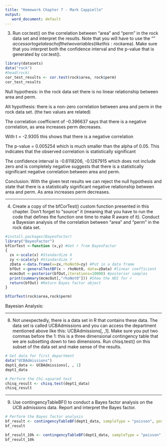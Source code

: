 ```yaml
---
title: "Homework Chapter 7 - Mark Cappiello"
output: 
   word_document: default
---
```


3. Run cor.test() on the correlation between “area” and “perm” in the rock data set and interpret the results. Note that you will have to use the “$” accessor to get at each of the two variables (like this: rock$area). Make sure that you interpret both the confidence interval and the p-value that is generated by cor.test(). 

```r
library(datasets)
data("rock")
#head(rock)
cor_test_results <- cor.test(rock$area, rock$perm)
cor_test_results

```

Null hypothesis: in the rock data set there is no linear relationship between area and perm.

Alt hypothesis: there is a non-zero correlation between area and perm in the rock data set. (the two values are related)

The correlation coefficient of -0.396637 says that there is a negative correlation, as area increases perm decreases. 

With t = -2.9305 this shows that there is a negative correlation

The p-value = 0.005254 which is much smaller than the alpha of 0.05.  This indicates that the observed correlation is statistically significant

The confidence interval is -0.6118206, -0.1267915 which does not include zero and is completely negative suggests that there is a statistically significant negative correlation between area and perm.

Conclusion: With the given test results we can reject the null hypothesis and state that there is a statistically significant negative relationship between area and perm.  As area increases perm decreases.

---------------------------------------------------------------------------------------------------------

4. Create a copy of the bfCorTest() custom function presented in this chapter. Don’t forget to “source” it (meaning that you have to run the code that defines the function one time to make R aware of it). Conduct a Bayesian analysis of the correlation between “area” and “perm” in the rock data set. 

```r
#install.packages(BayesFactor) 
library("BayesFactor") 
bfCorTest <-function (x,y) #Get r from BayesFactor 
{ 
  zx <-scale(x) #Standardize X 
  zy <-scale(y) #Standardize Y 
  zData <-data.frame(x=zx,rhoNot0=zy) #Put in a data frame 
  bfOut <-generalTestBF(x ~ rhoNot0, data=zData) #linear coefficient 
  mcmcOut <-posterior(bfOut,iterations=10000) #posterior samples 
  print(summary(mcmcOut[,"rhoNot0"])) #Show the HDI for r 
  return(bfOut) #Return Bayes factor object 
} 

bfCorTest(rock$area,rock$perm)
```

Bayesian Analysis:

---------------------------------------------------------------------------------------------------------

8. Not unexpectedly, there is a data set in R that contains these data. The data set is called UCBAdmissions and you can access the department mentioned above like this: UCBAdmissions[, ,1]. Make sure you put two commas before the 1: this is a three dimensional contingency table that we are subsetting down to two dimensions. Run chisq.test() on this subset of the data set and make sense of the results. 


```r
# Get data for first department
data("UCBAdmissions")
dept1_data <- UCBAdmissions[, , 1]
dept1_data

# Perform the Chi-squared test
chisq_result <- chisq.test(dept1_data)
chisq_result


```



---------------------------------------------------------------------------------------------------------

9. Use contingencyTableBF() to conduct a Bayes factor analysis on the UCB admissions data. Report and interpret the Bayes factor.

```r

# Perform the Bayes factor analysis
bf_result <- contingencyTableBF(dept1_data, sampleType = "poisson", posterior = FALSE)
bf_result

bf_result_10k <- contingencyTableBF(dept1_data, sampleType = "poisson", posterior = FALSE, iterations = 10000)
bf_result_10k

```

